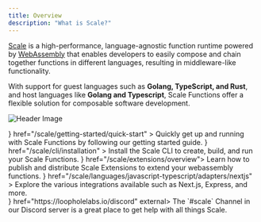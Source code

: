 ```yaml
---
title: Overview
description: "What is Scale?"
---
```


[Scale](https://github.com/loopholelabs/scale) is a high-performance, language-agnostic function runtime powered by [WebAssembly](https://webassembly.org) that enables developers to
easily compose and chain together functions in different languages, resulting in middleware-like functionality.

With support for guest languages such as **Golang, TypeScript, and Rust**, and host languages like **Golang and Typescript**, Scale Functions offer a
flexible solution for composable software development.

![Header Image](/images/scale-header.png)

<Cards>
    <Card
        title="Getting Started"
        icon={<TimerIcon />}
        href="/scale/getting-started/quick-start"
    >
        Quickly get up and running with Scale Functions by following our getting started guide.
    </Card>
    <Card
        title="CLI"
        icon={<TerminalSquareIcon/>}
        href="/scale/cli/installation"
    >
        Install the Scale CLI to create, build, and run your Scale Functions.
    </Card>
    <Card
        title="Extensions"
        icon={<CloudIcon />}
        href="/scale/extensions/overview">
        Learn how to publish and distribute Scale Extensions to extend your webassembly functions.
    </Card>
    <Card
        title="Integrations"
        icon={<PlugIcon/>}
        href="/scale/languages/javascript-typescript/adapters/nextjs"
    >
        Explore the various integrations available such as Next.js, Express, and more.
    </Card>
</Cards>
<br/>
<Card
    title="Join Our Discord"
    icon={<FontAwesomeIcon icon={faDiscord} className="w-5 h-5"/>}
    href="https://loopholelabs.io/discord" external>
    The `#scale` Channel in our Discord server is a great place to get help
    with all things Scale.
</Card>
